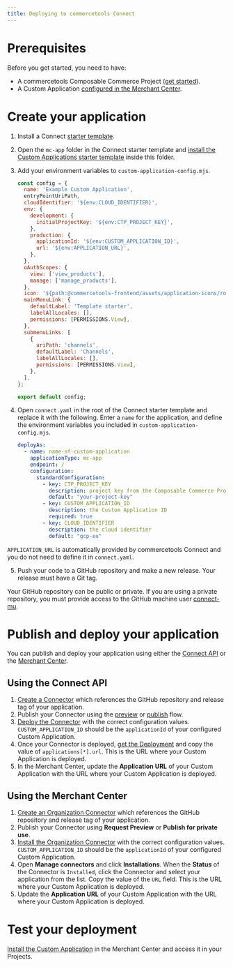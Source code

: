 ```yaml
---
title: Deploying to commercetools Connect
---
```


# Prerequisites

Before you get started, you need to have:

- A commercetools Composable Commerce Project ([get started](https://docs.commercetools.com/getting-started)).
- A Custom Application [configured in the Merchant Center](https://docs.commercetools.com/merchant-center/managing-custom-applications).

# Create your application

1. Install a Connect [starter template](https://docs.commercetools.com/connect/development#install-a-starter-template).
2. Open the `mc-app` folder in the Connect starter template and [install the Custom Applications starter template](/getting-started#installing-a-starter-template) inside this folder.
3. Add your environment variables to `custom-application-config.mjs`.

    ```js title="custom-application-config.mjs" highlightLines="4-13"
    const config = {
      name: 'Example Custom Application',
      entryPointUriPath,
      cloudIdentifier: '${env:CLOUD_IDENTIFIER}',
      env: {
        development: {
          initialProjectKey: '${env:CTP_PROJECT_KEY}',
        },
        production: {
          applicationId: '${env:CUSTOM_APPLICATION_ID}',
          url: '${env:APPLICATION_URL}',
        },
      },
      oAuthScopes: {
        view: ['view_products'],
        manage: ['manage_products'],
      },
      icon: '${path:@commercetools-frontend/assets/application-icons/rocket.svg}',
      mainMenuLink: {
        defaultLabel: 'Template starter',
        labelAllLocales: [],
        permissions: [PERMISSIONS.View],
      },
      submenuLinks: [
        {
          uriPath: 'channels',
          defaultLabel: 'Channels',
          labelAllLocales: [],
          permissions: [PERMISSIONS.View],
        },
      ],
    };

    export default config;
    ```

4. Open `connect.yaml` in the root of the Connect starter template and replace it with the following. Enter a `name` for the application, and define the environment variables you included in `custom-application-config.mjs`.

      ```yml title="connect.yaml"
      deployAs:
        - name: name-of-custom-application
          applicationType: mc-app
          endpoint: /
          configuration:
            standardConfiguration:
              - key: CTP_PROJECT_KEY
                description: project key from the Composable Commerce Project
                default: "your-project-key"
              - key: CUSTOM_APPLICATION_ID
                description: the Custom Application ID
                required: true
              - key: CLOUD_IDENTIFIER
                description: the cloud identifier
                default: "gcp-eu"
      ```

<Info>

`APPLICATION_URL` is automatically provided by commercetools Connect and you do not need to define it in `connect.yaml`.

</Info>

5. Push your code to a GitHub repository and make a new release. Your release must have a Git tag.

<Info>

Your GitHub repository can be public or private. If you are using a private repository, you must provide access to the GitHub machine user [connect-mu](https://github.com/connect-mu).

</Info>

# Publish and deploy your application

You can publish and deploy your application using either the [Connect API](#using-the-connect-api) or the [Merchant Center](#using-the-merchant-center).

## Using the Connect API

1. [Create a Connector](https://docs.commercetools.com/connect/getting-started#create-a-connector) which references the GitHub repository and release tag of your application.
2. Publish your Connector using the [preview](https://docs.commercetools.com/connect/getting-started#request-previewable-status-for-connectorstaged) or [publish](https://docs.commercetools.com/connect/getting-started#publish-for-private-use) flow.
3. [Deploy the Connector](https://docs.commercetools.com/connect/getting-started#deploy-a-connector) with the correct configuration values. `CUSTOM_APPLICATION_ID` should be the `applicationId` of your configured Custom Application.
4. Once your Connector is deployed, [get the Deployment](https://docs.commercetools.com/connect/deployments#get-deployment) and copy the value of `applications[*].url`. This is the URL where your Custom Application is deployed.
6. In the Merchant Center, update the **Application URL** of your Custom Application with the URL where your Custom Application is deployed.

## Using the Merchant Center

1. [Create an Organization Connector](https://docs.commercetools.com/merchant-center/connect#create-an-organization-connector) which references the GitHub repository and release tag of your application.
2. Publish your Connector using **Request Preview** or **Publish for private use**.
3. [Install the Organization Connector](https://docs.commercetools.com/merchant-center/connect#install-an-organization-connector) with the correct configuration values. `CUSTOM_APPLICATION_ID` should be the `applicationId` of your configured Custom Application.
4. Open **Manage connectors** and click **Installations**. When the **Status** of the Connector is `Installed`, click the Connector and select your application from the list. Copy the value of the `URL` field. This is the URL where your Custom Application is deployed.
6. Update the **Application URL** of your Custom Application with the URL where your Custom Application is deployed.

# Test your deployment

[Install the Custom Application](https://docs.commercetools.com/merchant-center/managing-custom-applications#installing-a-custom-application) in the Merchant Center and access it in your Projects.

